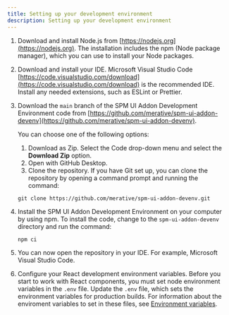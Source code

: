 ```yaml
---
title: Setting up your development environment
description: Setting up your development environment
---
```


1. Download and install Node.js from [https://nodejs.org](https://nodejs.org). The installation includes the npm (Node package manager), which you can use to install your Node packages.
2. Download and install your IDE. Microsoft Visual Studio Code [https://code.visualstudio.com/download](https://code.visualstudio.com/download) is the recommended IDE.  Install any needed extensions, such as ESLint or Prettier.
3. Download the `main` branch of the SPM UI Addon Development Environment code from [https://github.com/merative/spm-ui-addon-devenv](https://github.com/merative/spm-ui-addon-devenv).

    You can choose one of the following options:
    1. Download as Zip. Select the Code drop-down menu and select the **Download Zip** option.
    2. Open with GitHub Desktop.
    3. Clone the repository.
    If you have Git set up, you can clone the repository by opening a command prompt and running the command:

    ```
    git clone https://github.com/merative/spm-ui-addon-devenv.git
    ```

4. Install the SPM UI Addon Development Environment on your computer by using npm. To install the code, change to the `spm-ui-addon-devenv` directory and run the command:

    ```
    npm ci
    ```

5. You can now open the repository in your IDE. For example, Microsoft Visual Studio Code.

6. Configure your React development environment variables. Before you start to work with React components, you must set node environment variables in the `.env` file.
Update the `.env` file, which sets the environment variables for production builds. For information about the enviroment variables to set in these files, see [Environment variables](environment-variables).

